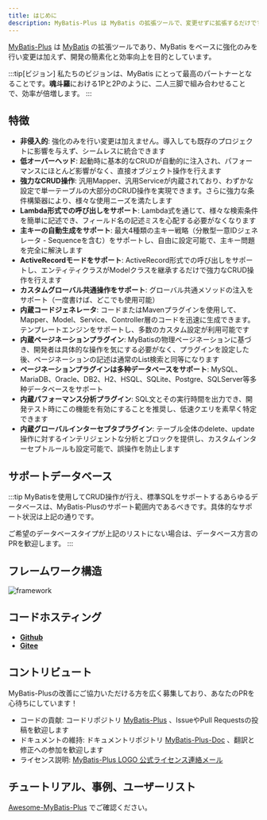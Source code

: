 ```yaml
---
title: はじめに
description: MyBatis-Plus は MyBatis の拡張ツールで、変更せずに拡張するだけです。Lambda形式のクエリ、ページネーションプラグイン、コードジェネレータなどの強力な機能で開発を簡素化し、効率を向上させます。
---
```



[MyBatis-Plus](https://github.com/baomidou/mybatis-plus) は [MyBatis](https://www.mybatis.org/mybatis-3/) の拡張ツールであり、MyBatis をベースに強化のみを行い変更は加えず、開発の簡素化と効率向上を目的としています。

:::tip[ビジョン]
私たちのビジョンは、MyBatis にとって最高のパートナーとなることです。**魂斗羅**における1Pと2Pのように、二人三脚で組み合わせることで、効率が倍増します。
:::

<Partner />

## 特徴

- **非侵入的**: 強化のみを行い変更は加えません。導入しても既存のプロジェクトに影響を与えず、シームレスに統合できます
- **低オーバーヘッド**: 起動時に基本的なCRUDが自動的に注入され、パフォーマンスにほとんど影響がなく、直接オブジェクト操作を行えます
- **強力なCRUD操作**: 汎用Mapper、汎用Serviceが内蔵されており、わずかな設定で単一テーブルの大部分のCRUD操作を実現できます。さらに強力な条件構築器により、様々な使用ニーズを満たします
- **Lambda形式での呼び出しをサポート**: Lambda式を通じて、様々な検索条件を簡単に記述でき、フィールド名の記述ミスを心配する必要がなくなります
- **主キーの自動生成をサポート**: 最大4種類の主キー戦略（分散型一意IDジェネレータ - Sequenceを含む）をサポートし、自由に設定可能で、主キー問題を完全に解決します
- **ActiveRecordモードをサポート**: ActiveRecord形式での呼び出しをサポートし、エンティティクラスがModelクラスを継承するだけで強力なCRUD操作を行えます
- **カスタムグローバル共通操作をサポート**: グローバル共通メソッドの注入をサポート（一度書けば、どこでも使用可能）
- **内蔵コードジェネレータ**: コードまたはMavenプラグインを使用して、Mapper、Model、Service、Controller層のコードを迅速に生成できます。テンプレートエンジンをサポートし、多数のカスタム設定が利用可能です
- **内蔵ページネーションプラグイン**: MyBatisの物理ページネーションに基づき、開発者は具体的な操作を気にする必要がなく、プラグインを設定した後、ページネーションの記述は通常のList検索と同等になります
- **ページネーションプラグインは多种データベースをサポート**: MySQL、MariaDB、Oracle、DB2、H2、HSQL、SQLite、Postgre、SQLServer等多种データベースをサポート
- **内蔵パフォーマンス分析プラグイン**: SQL文とその実行時間を出力でき、開発テスト時にこの機能を有効にすることを推奨し、低速クエリを素早く特定できます
- **内蔵グローバルインターセプタプラグイン**: テーブル全体のdelete、update操作に対するインテリジェントな分析とブロックを提供し、カスタムインターセプトルールも設定可能で、誤操作を防止します

## サポートデータベース

<SupportDb />

:::tip
MyBatisを使用してCRUD操作が行え、標準SQLをサポートするあらゆるデータベースは、MyBatis-Plusのサポート範囲内であるべきです。具体的なサポート状況は上記の通りです。

ご希望のデータベースタイプが上記のリストにない場合は、データベース方言のPRを歓迎します。
:::

## フレームワーク構造

![framework](/images/content/mybatis-plus-framework.webp)

## コードホスティング

- **[Github](https://github.com/baomidou/mybatis-plus)**
- **[Gitee](https://gitee.com/baomidou/mybatis-plus)**

## コントリビュート

MyBatis-Plusの改善にご協力いただける方を広く募集しており、あなたのPRを心待ちにしています！

- コードの貢献: コードリポジトリ [MyBatis-Plus](https://github.com/baomidou/mybatis-plus) 、IssueやPull Requestsの投稿を歓迎します
- ドキュメントの維持: ドキュメントリポジトリ [MyBatis-Plus-Doc](https://github.com/baomidou/mybatis-plus-doc) 、翻訳と修正への参加を歓迎します
- ライセンス説明: [MyBatis-Plus LOGO 公式ライセンス連絡メール](/document/logo-request.html)

## チュートリアル、事例、ユーザーリスト

[Awesome-MyBatis-Plus](https://github.com/baomidou/awesome-mybatis-plus) でご確認ください。
